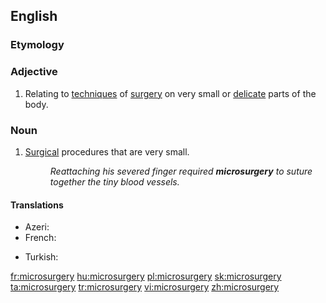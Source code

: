 ==English==
{{wikipedia}}

===Etymology===
{{prefix|en|micro|surgery}}

===Adjective===
{{en-adj|-}}

# Relating to [[technique]]s of [[surgery]] on very small or [[delicate]] parts of the body.

===Noun===
{{en-noun|microsurgeries}}

# [[surgery|Surgical]] procedures that are very small.
#: ''Reattaching his severed finger required '''microsurgery''' to suture together the tiny blood vessels.''

====Translations====
{{trans-top|surgical procedures that are very small}}
* Azeri: {{t+|az|mikrocərrahiyyə}}
* French: {{t+|fr|microchirurgie|f}}
{{trans-mid}}
* Turkish: {{t+|tr|mikrocerrahi}}
{{trans-bottom}}

[[fr:microsurgery]]
[[hu:microsurgery]]
[[pl:microsurgery]]
[[sk:microsurgery]]
[[ta:microsurgery]]
[[tr:microsurgery]]
[[vi:microsurgery]]
[[zh:microsurgery]]